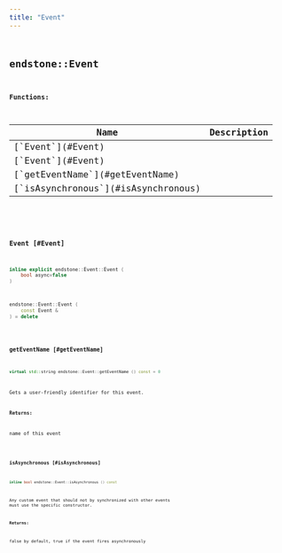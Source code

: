 ```yaml
---
title: "Event"
---
```


## <code className="doc-symbol doc-symbol-class"/> endstone::Event

















**Functions:**

<table>
<thead>
   <tr>
      <th>Name</th>
      <th>Description</th>
   </tr>
</thead>
<tbody>
<tr key="classendstone_1_1_event_1a28cca8d74920493b449d035540acf023">
    <td>[`Event`](#Event)</td>
    <td></td>
</tr>
<tr key="classendstone_1_1_event_1a7199136ebb40e1441bc61e29f83c3cad">
    <td>[`Event`](#Event)</td>
    <td></td>
</tr>
<tr key="classendstone_1_1_event_1a826fe74f9c4195a36a364b9aeeb321bb">
    <td>[`getEventName`](#getEventName)</td>
    <td></td>
</tr>
<tr key="classendstone_1_1_event_1ae89b54f63dc32b0c8797a59db69b6931">
    <td>[`isAsynchronous`](#isAsynchronous)</td>
    <td></td>
</tr>
</tbody>
</table>

### <code className="doc-symbol doc-symbol-function"/> Event [#Event]



```cpp
inline explicit endstone::Event::Event (
    bool async=false
) 
```

```cpp
endstone::Event::Event (
    const Event &
) = delete
```
### <code className="doc-symbol doc-symbol-function"/> getEventName [#getEventName]

```cpp
virtual std::string endstone::Event::getEventName () const = 0
```


Gets a user-friendly identifier for this event.




**Returns:**

name of this event 





        
### <code className="doc-symbol doc-symbol-function"/> isAsynchronous [#isAsynchronous]

```cpp
inline bool endstone::Event::isAsynchronous () const
```


Any custom event that should not by synchronized with other events must use the specific constructor.




**Returns:**

false by default, true if the event fires asynchronously 





        